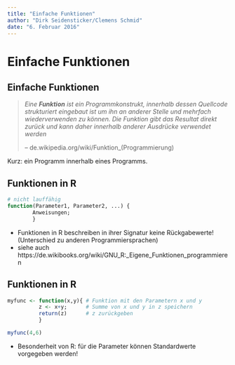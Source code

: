 ```yaml
---
title: "Einfache Funktionen"
author: "Dirk Seidensticker/Clemens Schmid"
date: "6. Februar 2016"
---
```


# Einfache Funktionen

## Einfache Funktionen

> *Eine **Funktion** ist ein Programmkonstrukt, innerhalb dessen Quellcode strukturiert eingebaut ist um ihn an anderer Stelle und mehrfach wiederverwenden zu können. Die Funktion gibt das Resultat direkt zurück und kann daher innerhalb anderer Ausdrücke verwendet werden* 
>
> -- de.wikipedia.org/wiki/Funktion_(Programmierung)

Kurz: ein Programm innerhalb eines Programms.

## Funktionen in R

```r
# nicht lauffähig
function(Parameter1, Parameter2, ...) {
        Anweisungen;
        }
```

* Funktionen in R beschreiben in ihrer Signatur keine Rückgabewerte! (Unterschied zu anderen Programmiersprachen)
* siehe auch https://de.wikibooks.org/wiki/GNU_R:_Eigene_Funktionen_programmieren

## Funktionen in R

```r
myfunc <- function(x,y){ # Funktion mit den Parametern x und y
          z <- x+y;      # Summe von x und y in z speichern
          return(z)      # z zurückgeben
          }

myfunc(4,6)
```

* Besonderheit von R: für die Parameter können Standardwerte vorgegeben werden!
